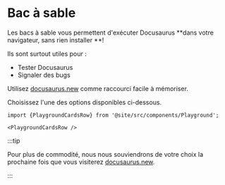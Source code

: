 # Bac à sable

Les bacs à sable vous permettent d'exécuter Docusaurus **dans votre navigateur, sans rien installer **!

Ils sont surtout utiles pour :

- Tester Docusaurus
- Signaler des bugs

Utilisez [docusaurus.new](https://docusaurus.new) comme raccourci facile à mémoriser.

Choisissez l'une des options disponibles ci-dessous.

```mdx-code-block
import {PlaygroundCardsRow} from '@site/src/components/Playground';

<PlaygroundCardsRow />
```

:::tip

Pour plus de commodité, nous nous souviendrons de votre choix la prochaine fois que vous visiterez [docusaurus.new](https://docusaurus.new).

:::
